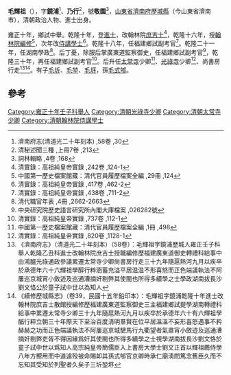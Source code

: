 '''毛輝祖'''（{{bd|1709年||1774年}}），字'''鏡浦'''<ref>濟南府志(清道光二十年刻本) ,58卷 ,30</ref>、'''乃行'''<ref>清秘述聞三種 ,上冊7卷 ,213</ref>，號'''敬園'''<ref>詞林輯略 ,4卷 ,168</ref>，[[山東省|山東省]][[濟南府|濟南府]][[歷城縣|歷城縣]]（今山東省濟南市），清朝政治人物、進士出身。

雍正十年，鄉試中舉。乾隆十年，登[[進士|進士]]，改翰林院[[庶吉士|庶吉士]]<ref>清實錄：高祖純皇帝實錄 ,242卷 ,124-1</ref>，乾隆十六年，授[[翰林院|翰林院]][[編修|編修]]<ref>中國第一歷史檔案館藏：清代官員履歷檔案全編 ,29冊 ,124</ref>，次年改[[侍講學士|侍講學士]]<ref>清實錄：高祖純皇帝實錄 ,417卷 ,462-2</ref>。乾隆十八年，任福建鄉試副考官<ref>清實錄：高祖純皇帝實錄 ,438卷 ,711-2</ref>。乾隆二十一年，任湖南學政<ref>清代職官年表 ,4冊 ,2662-2663</ref>。后丁憂，除服后掌廣東道監察御史，任福建鄉試副考官<ref>中央研究院歷史語言研究所內閣大庫檔案 ,026282號</ref>，乾隆三十年，再任福建鄉試副考官<ref>清實錄：高祖純皇帝實錄 ,737卷 ,112-1</ref>。后升任[[太常寺|太常寺]]少卿<ref>中國第一歷史檔案館藏：清代官員履歷檔案全編 ,1冊 ,498</ref>、[[光祿寺|光祿寺]]少卿<ref>清實錄：高祖純皇帝實錄 ,820卷 ,1128-1</ref>、尚書房行走<ref>《濟南府志》（清道光二十年刻本）（58卷）：毛輝祖字鏡浦歷城人雍正壬子科舉人乾隆乙丑科進士改翰林院庶吉士授職編修歷福建廣東道御史轉禮科給事中由鴻臚光祿通政參議累遷太常寺少卿尙書房行走三十九年隨扈熱河九月以疾卒於承德年六十六輝祖學醇行粹涵蓄充溢平居温温不形喜怒而正色端議執法不阿屢巡京城宵小斂迹及巡通漕摘奸剔弊其使閩也所得多績學之士學政湖南拔長沙劉文恪公於童子試中世以為知人</ref><ref>《續修歷城縣志》（卷39，民國十五年鉛印本）：毛輝祖字鏡浦乾隆十年進士改翰林院庶吉士散館授編修歷福建廣東道監察御史三主福建鄉試提學湖南轉禮科給事中累遷太常寺少卿三十九年隨扈熱河九月以疾卒於承德年六十有六輝祖學醕行粹立朝三十年際天下至治百度淸明羣賢在位平居溫溫不妄形喜怒遇事不矜赫赫之功而正色端議執法不阿屢巡京城驄馬行九衢望者氣肅宵小斂迹及巡通漕摘奸剔弊吏胥不得因緣爲奸其使閩也所得多績學之士視學湖南拔長沙劉文恪於童子試中世以爲知人高宗純皇帝簡儒臣入上書房大學士劉文正首以輝祖薦侍學八年方嚮用而中道遽殁被命賜卹其孫式郇官京卿時承仁廟淸問篤念舊臣久而不忘知其受知於列聖者久矣子三圻堃垿</ref>。有子[[毛圻|毛圻]]、[[毛堃|毛堃]]、[[毛垿|毛垿]]，孫[[毛式郇|毛式郇]]。

==參考==
{{reflist|2}}
{{乾隆十年乙丑科殿試金榜}}
{{DEFAULTSORT:Mao毛}}
[[Category:雍正十年壬子科舉人|Category:雍正十年壬子科舉人]]
[[Category:清朝光祿寺少卿|Category:清朝光祿寺少卿]]
[[Category:清朝太常寺少卿|Category:清朝太常寺少卿]]
[[Category:清朝翰林院侍講學士|Category:清朝翰林院侍講學士]]